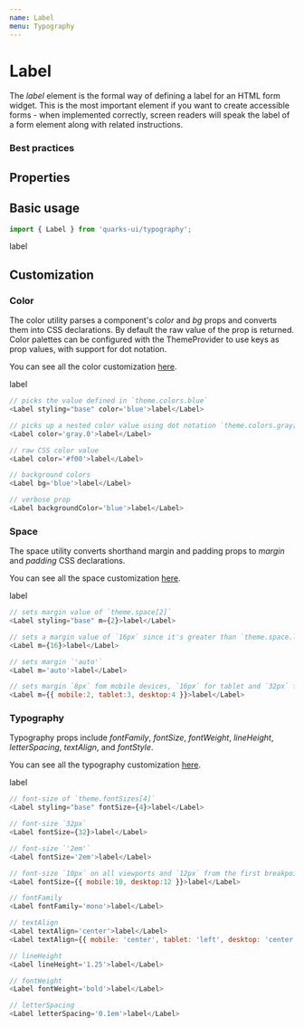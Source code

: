 ```yaml
---
name: Label
menu: Typography
---
```



# Label

The _label_ element is the formal way of defining a label for an HTML form widget. This is the most important element if you want to create accessible forms - when implemented correctly, screen readers will speak the label of a form element along with related instructions.

### Best practices

## Properties

<Props of={Label} />

## Basic usage

```javascript
import { Label } from 'quarks-ui/typography';
```

<Playground>
    <Label styling="base">label</Label>
</Playground>

## Customization

### Color

The color utility parses a component's _color_ and _bg_ props and converts them into CSS declarations. By default the raw value of the prop is returned. Color palettes can be configured with the ThemeProvider to use keys as prop values, with support for dot notation.

You can see all the color customization [here](https://styled-system.com/api/#color).

<Playground>
    <Label styling="base" color="blue">
        label
    </Label>
</Playground>

```javascript
// picks the value defined in `theme.colors.blue`
<Label styling="base" color='blue'>label</Label>

// picks up a nested color value using dot notation `theme.colors.gray[0]`
<Label color='gray.0'>label</Label>

// raw CSS color value
<Label color='#f00'>label</Label>

// background colors
<Label bg='blue'>label</Label>

// verbose prop
<Label backgroundColor='blue'>label</Label>
```

### Space

The space utility converts shorthand margin and padding props to _margin_ and _padding_ CSS declarations.

You can see all the space customization [here](https://styled-system.com/api#space).

<Playground>
    <Label styling="base" m={2}>
        label
    </Label>
</Playground>

```javascript
// sets margin value of `theme.space[2]`
<Label styling="base" m={2}>label</Label>

// sets a margin value of `16px` since it's greater than `theme.space.length`
<Label m={16}>label</Label>

// sets margin `'auto'`
<Label m='auto'>label</Label>

// sets margin `8px` fom mobile devices, `16px` for tablet and `32px` for desktop from the first breakpoint and up
<Label m={{ mobile:2, tablet:3, desktop:4 }}>label</Label>
```

### Typography

Typography props include _fontFamily_, _fontSize_, _fontWeight_, _lineHeight_, _letterSpacing_, _textAlign_, and _fontStyle_.

You can see all the typography customization [here](https://styled-system.com/api/#typography).

<Playground>
    <Label styling="base" fontSize={4}>
        label
    </Label>
</Playground>

```javascript
// font-size of `theme.fontSizes[4]`
<Label styling="base" fontSize={4}>label</Label>

// font-size `32px`
<Label fontSize={32}>label</Label>

// font-size `'2em'`
<Label fontSize='2em'>label</Label>

// font-size `10px` on all viewports and `12px` from the first breakpoint and up
<Label fontSize={{ mobile:10, desktop:12 }}>label</Label>

// fontFamily
<Label fontFamily='mono'>label</Label>

// textAlign
<Label textAlign='center'>label</Label>
<Label textAlign={{ mobile: 'center', tablet: 'left', desktop: 'center' }}>label</Label>

// lineHeight
<Label lineHeight='1.25'>label</Label>

// fontWeight
<Label fontWeight='bold'>label</Label>

// letterSpacing
<Label letterSpacing='0.1em'>label</Label>
```
